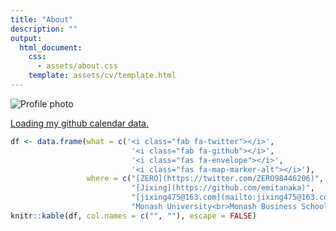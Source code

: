 ```yaml
---
title: "About"
description: ""
output:
  html_document:
    css: 
      - assets/about.css
    template: assets/cv/template.html 
---
```




<div id="canvas">

<div class="profile-photo">
<img  src="images/avatar.jpg" alt="Profile photo">  
</div>

<!-- I'm a lecturer (equivalent to assistant professor) in statistics at Monash -->
<!-- University, Melbourne, Australia and part of the [NUMBATs group](https://numbat.space/). Research-wise, I'm interested in developing useful statistical tools and methods. My experience in application is in bioinformatics and agriculture (particularly crop breeding). My active research areas are **experimental design**, **mixed models** and **statistical graphics**.  -->


<!-- I speak English, Japanese (conversational) and R (base + tidyverse) fluently. I've lived in Australia almost all of my life (+-10 years standard deviation) and my university major was mathematics and statistics. My PhD, obtained at the School of Mathematics and Statistics, University of Sydney in 2015, is in statistical bioinformatics with most of my code written in Python + Bash (both of which I am rusty now). I also like to dabble on front-end web development (HTML/CSS/JS). -->


<script
  src="https://unpkg.com/github-calendar@latest/dist/github-calendar.min.js">
</script>

<div class="l-body-outset">
<a href="https://github.com/emitanaka">
<div class="calendar">
Loading my github calendar data.
</div>
</a>
</div>

<script>
GitHubCalendar(".calendar", "emitanaka", { responsive: true });
</script>

<!-- ## You can find me at ... -->

```r
df <- data.frame(what = c('<i class="fab fa-twitter"></i>',
                           '<i class="fab fa-github"></i>',
                           '<i class="fas fa-envelope"></i>',
                           '<i class="fas fa-map-marker-alt"></i>'),
                 where = c("[ZERO](https://twitter.com/ZERO98446206)",
                           "[Jixing](https://github.com/emitanaka)",
                           "[jixing475@163.com](mailto:jixing475@163.com)",
                           "Monash University<br>Monash Business School<br>Menzies Building E776<br>Clayton campus, VIC 3800<br>Australia"))
knitr::kable(df, col.names = c("", ""), escape = FALSE)
```

<!-- <iframe src="https://www.google.com/maps/d/embed?mid=1EXPRDXpv02esVOHEyQuPPS8gogoyR9JX" width="640" height="480"></iframe> -->

<!-- You can also find me at various conferences and events. I'm a regular at the [International Biometrics Australiasia Region Conferences](http://biometrics.org.au/conferences.html), involved a lot with [Statistical Society of Australia](https://www.statsoc.org.au/Events-listing) (mostly Victorian Branch) and attend [R-Ladies Melbourne](https://www.meetup.com/en-AU/rladies-melbourne/) (or other chapters sometimes).  -->

</div>